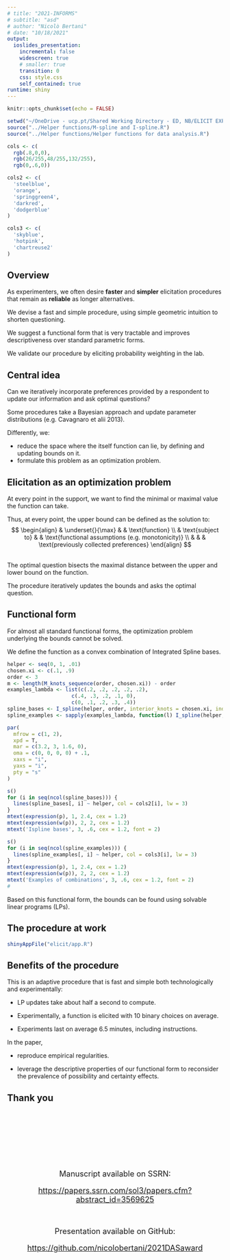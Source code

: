 ```yaml
---
# title: "2021-INFORMS"
# subtitle: "asd"
# author: "Nicolò Bertani"
# date: "10/18/2021"
output: 
  ioslides_presentation:
    incremental: false
    widescreen: true
    # smaller: true
    transition: 0
    css: style.css
    self_contained: true
runtime: shiny
---
```


```r
knitr::opts_chunk$set(echo = FALSE)
```

```r
setwd("~/OneDrive - ucp.pt/Shared Working Directory - ED, NB/ELICIT EXPERIMENT/R code and deliverables")
source("../Helper functions/M-spline and I-spline.R")
source("../Helper functions/Helper functions for data analysis.R")

cols <- c(
  rgb(.8,0,0),
  rgb(26/255,48/255,132/255),
  rgb(0,.6,0))

cols2 <- c(
  'steelblue',
  'orange',
  'springgreen4',
  'darkred',
  'dodgerblue'
)

cols3 <- c(
  'skyblue',
  'hotpink',
  'chartreuse2'
)
```


## Overview {.build .overview}

As experimenters, we often desire **faster** and **simpler** elicitation procedures that remain as **reliable** as longer alternatives.

We devise a fast and simple procedure, using simple geometric intuition to shorten questioning.

We suggest a functional form that is very tractable and improves descriptiveness over standard parametric forms.

We validate our procedure by eliciting probability weighting in the lab.




## Central idea {.build}

<!-- Suppose I want to elicit a decision-theoretic function (utility, probability weighting, ...). -->

Can we iteratively incorporate preferences provided by a respondent to update our information and ask optimal questions? 

Some procedures take a Bayesian approach and update parameter distributions (e.g. Cavagnaro et alii 2013).

Differently, we:

- reduce the space where the itself function can lie, by defining and updating bounds on it.
- formulate this problem as an optimization problem.

<!-- In particular, here we consider Yaari's model (1987) and elicit the probability weighting function. -->




## Elicitation as an optimization problem {.build}

At every point in the support, we want to find the minimal or maximal value the function can take.

Thus, at every point, the upper bound can be defined as the solution to:
$$
\begin{align}
& \underset{}{\max} & & \text{function} 
\\
& \text{subject to} & & \text{functional assumptions (e.g. monotonicity)}
\\
& & & \text{previously collected preferences}
\end{align}
$$

<br>
The optimal question bisects the maximal distance between the upper and lower bound on the function.

The procedure iteratively updates the bounds and asks the optimal question.



## Functional form {.smaller .build}

For almost all standard functional forms, the optimization problem underlying the bounds cannot be solved.

We define the function as a convex combination of Integrated Spline bases. 

```r
helper <- seq(0, 1, .01)
chosen.xi <- c(.1, .9)
order <- 3
m <- length(M_knots_sequence(order, chosen.xi)) - order
examples_lambda <- list(c(.2, .2, .2, .2, .2), 
                     c(.4, .3, .2, .1, 0),
                     c(0, .1, .2, .3, .4))
spline_bases <- I_spline(helper, order, interior_knots = chosen.xi, individual = T)
spline_examples <- sapply(examples_lambda, function(l) I_spline(helper, order, interior_knots = chosen.xi, individual = F, lambdas = l))

par(
  mfrow = c(1, 2),
  xpd = T,
  mar = c(3.2, 3, 1.6, 0),
  oma = c(0, 0, 0, 0) + .1,
  xaxs = "i",
  yaxs = "i",
  pty = "s"
)

s()
for (i in seq(ncol(spline_bases))) {
  lines(spline_bases[, i] ~ helper, col = cols2[i], lw = 3)
}
mtext(expression(p), 1, 2.4, cex = 1.2)
mtext(expression(w(p)), 2, 2, cex = 1.2)
mtext('Ispline bases', 3, .6, cex = 1.2, font = 2)

s()
for (i in seq(ncol(spline_examples))) {
  lines(spline_examples[, i] ~ helper, col = cols3[i], lw = 3)
}
mtext(expression(p), 1, 2.4, cex = 1.2)
mtext(expression(w(p)), 2, 2, cex = 1.2)
mtext('Examples of combinations', 3, .6, cex = 1.2, font = 2)
# 
```

Based on this functional form, the bounds can be found using solvable linear programs (LPs).





## The procedure at work

```r
shinyAppFile("elicit/app.R")
```



## Benefits of the procedure {.build}

This is an adaptive procedure that is fast and simple both technologically and experimentally:

- LP updates take about half a second to compute.

- Experimentally, a function is elicited with 10 binary choices on average.

- Experiments last on average 6.5 minutes, including instructions.

In the paper, 

- reproduce empirical regularities.

- leverage the descriptive properties of our functional form to reconsider the prevalence of possibility and certainty effects.



## Thank you

&nbsp;
<div style="font-weight:bold; font-size: xx-large; text-align:center;">
</div>
&nbsp;
<div style="font-weight:bold; font-size: xx-large; text-align:center;">
</div>
&nbsp;
<div style="font-weight:bold; font-size: xx-large; text-align:center;">
</div>
&nbsp;
<div style="font-weight:bold; font-size: xx-large; text-align:center;">
</div>
&nbsp;
<div style="font-weight:bold; font-size: xx-large; text-align:center;">
</div>
&nbsp;
<div style="font-weight:bold; font-size: xx-large; text-align:center;">
</div>
&nbsp;
<div style="text-align: center; font-size: 18px">
Manuscript available on SSRN:

[https://papers.ssrn.com/sol3/papers.cfm?abstract_id=3569625](https://papers.ssrn.com/sol3/papers.cfm?abstract_id=3569625)
</div>
&nbsp;
<div style="text-align: center; font-size: 18px">
Presentation available on GitHub:

[https://github.com/nicolobertani/2021DASaward](https://github.com/nicolobertani/2021DASaward)
</div>
